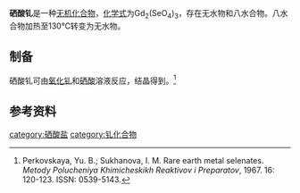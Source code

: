 {{chembox
| Name = 硒酸钆
|CustomizedImage=[[File:2.svg|File:2.svg]][[File:Gd3+.svg|69px]][[File:3.svg|File:3.svg]][[File:Selenate_Structural_Formula_A_V2.svg|File:Selenate Structural Formula A V2.svg]]
| IUPACName = 
| OtherNames = 
| Section1 = {{Chembox Identifiers
| SMILES = 
| CASNo = 20148-56-5
| CASNo_Ref = {{cascite|correct|CAS}}
| ChemSpiderID = 
| RTECS = 
  }}
| Section2 = {{Chembox Properties
| Formula = Gd<sub>2</sub>(SeO<sub>4</sub>)<sub>3</sub>
| MolarMass = 743.395（无水）<br />887.523（八水）
| Appearance = 
| Density = 3.309g/cm<sup>3</sup>（八水）
| Solubility = 可溶<ref name=hxhg>化学化工物性数据手册（无机卷）.刘光启 等主编.化学工业出版社.16.2 硒酸盐.P<sub>569</sub></ref>
| MeltingPt = 
| BoilingPt = 
| pKa = 
| RefractIndex = 
  }}
| Section3 = {{Chembox Structure
| MolShape = 
| CrystalStruct =
| Dipole =
  }}
| Section7 = {{Chembox Hazards
| ExternalMSDS =
| MainHazards = 
| NFPA-H = 
| NFPA-R =  | Other=
| NFPA-F = 
| RPhrases = 
| SPhrases = 
  }}
| Section8 = {{Chembox Related
| OtherAnions = [[亚硒酸钆|亚硒酸钆]]<br />[[硫酸钆|硫酸钆]]
| OtherCations = 
| OtherCpds = 
  }}
}}
'''硒酸钆'''是一种[[无机化合物|无机化合物]]，[[化学式|化学式]]为Gd<sub>2</sub>(SeO<sub>4</sub>)<sub>3</sub>，存在无水物和八水合物。八水合物加热至130℃转变为无水物。

==制备==
硒酸钆可由[[氧化钆|氧化钆]]和[[硒酸|硒酸]]溶液反应，结晶得到。<ref>Perkovskaya, Yu. B.; Sukhanova, I. M. Rare earth metal selenates. ''Metody Polucheniya Khimicheskikh Reaktivov i Preparatov'', 1967. 16: 120-123. ISSN: 0539-5143.</ref>
==参考资料==
{{reflist}}

[[category:硒酸盐|category:硒酸盐]]
[[category:钆化合物|category:钆化合物]]
{{无机化合物小作品}}